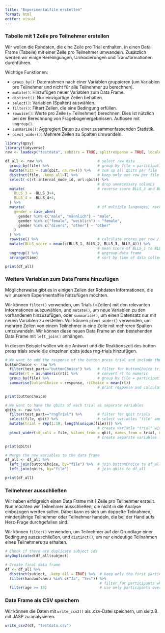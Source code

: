 ```yaml
---
title: "Experimentalfile erstellen"
format: html
editor: visual
---
```


### Tabelle mit 1 Zeile pro Teilnehmer erstellen

Wir wollen die Rohdaten, die eine Zeile pro Trial enthalten, in einen Data Frame (Tabelle) mit einer Zeile pro Teilnehmer umwandeln. Zusätzlich werden wir einige Bereinigungen, Umkodierungen und Transformationen durchführen.

Wichtige Funktionen:

-   `group_by()`: Datenrahmen nach einer Variablen gruppieren (um Variablen pro Teilnehmer und nicht für alle Teilnehmer zu berechnen).
-   `mutate()`: Hinzufügen neuer Variablen zum Data Frame.
-   `distinct()`: Nur einzigartige Zeilen behalten.
-   `select()`: Variablen (Spalten) auswählen.
-   `filter()`: Filtert Zeilen, die eine Bedingung erfüllen.
-   `rowwise()`: Werte pro Zeile (= Teilnehmer) berechnen. Dies ist nützlich bei der Berechnung von Fragebogenergebnissen. Auflösen mit `ungroup()`.
-   `summarise()`: Aggregiert Daten zu einer zusammenfassenden Statistik.
-   `pivot_wider()`: Mehrere Zeilen zu Spalten umwandeln.

```r
library(qpsy)
library(tidyverse)
raw <- loadexp("testdata", subdirs = TRUE, splitresponse = TRUE, localcopy = TRUE)
```

```r
df_all <- raw %>%                         # select raw data
  group_by(file) %>%                      # group by file = participations
  mutate(hits = sum(qbit, na.rm=T)) %>%   # sum up all qbits per file
  distinct(file, .keep_all=T) %>%         # keep only one row per file
  select(-c(rt:internal_node_id, url:qbit)) %>% 
                                          # drop unnecessary columns
  mutate(                                 # reverse score BLLS_3 and BLLS_4 (0 -> 4; 4 -> 0)
    BLLS_3 = -BLLS_3+4,
    BLLS_4 = -BLLS_4+4,
  ) %>%                                   
  mutate(                                 # if multiple languages, recode to English
    gender = case_when(
      gender %in% c("male", "männlich") ~ "male",
      gender %in% c("female", "weiblich") ~ "female",
      gender %in% c("divers", "other") ~ "other"
    )
  ) %>%
  rowwise() %>%                           # calculate scores per row / participant
  mutate(BLLS_score = mean(c(BLLS_1, BLLS_2, BLLS_3, BLLS_4))) %>% 
                                          # mean score of BLLS_1 to BLLS_4
  ungroup() %>%                           # ungroup data frame
  arrange(time)                           # sort by time of data collection

print(df_all)

```

### Weitere Variablen zum Data Frame hinzufügen

Möglicherweise gibt es in einigen Zeilen der Rohdaten Informationen, die wir unserem Experimentalfile hinzufügen möchten.

Wir können `filter()` verwenden, um Trials (=Zeilen) mit den relevanten Informationen auszuwählen, und `mutate()`, um neue Variablen zu den vorhandenen hinzuzufügen, oder `summarise()`, um einen Datensatz nur mit neuen Variablen zu erstellen. Wir können `pivot_wider()` verwenden, um mehrere Zeilen von einem Teilnehmer in eine Zeile mit mehreren Spalten umzuwandeln. Wir können diese neuen Data Frame an den bestehenden Data Frame mit `left_join()` anhängen.

In diesem Beispiel wollen wir die Antwort und die Reaktionszeit des button press trials sowie die einzelnen qbits jedes rng-trials hinzufügen.

```r
# We want to add the response of the button press trial and include the reaction times.
buttonChoice <- raw %>%
  filter(test_part=="buttonChoice") %>%   # filter for buttonChoice trials
  mutate(rt = as.numeric(rt)) %>%         # convert rt to numeric
  group_by(file) %>%                      # group by file = participations
  summarise(buttonChoice = response, rtChoice = mean(rt))        
                                          # print response and calculate mean reaction time per file (mean not actually necessary in case of 1 observation)

print(buttonChoice)

# We want to have the qbits of each trial as separate variables
qbits <- raw %>%
  filter(test_part=="rngTrial") %>%       # filter for qbit trials
  select(file, qbit) %>%                  # select variables "file" and "qbit"
  mutate(trial = rep(1:10, length(unique(file)))) %>% 
                                          # create variable "trial" with values 1 to 10 to distinguish between trials
  pivot_wider(id_cols = file, values_from = qbit, names_from = trial, names_prefix = "qbit") 
                                          # create separate variables for each qbit

print(qbits)

# Merge the new variables to the data frame
df_all <- df_all %>%
  left_join(buttonChoice, by="file") %>%  # join buttonChoice to df_all
  left_join(qbits, by="file")             # join qbits to df_all

print(df_all)
```

### Teilnehmer ausschließen

Wir haben erfolgreich einen Data Frame mit 1 Zeile pro Teilnehmer erstellt. Nun möchten wir Teilnehmer ausschließen, die nicht in die Analyse einbezogen werden sollen. Dabei kann es sich um doppelte Teilnahmen, minderjährige Teilnehmer oder Teilnehmer handeln, die bei der Hand aufs Herz-Frage durchgefallen sind.

Wir können `filter()` verwenden, um Teilnehmer auf der Grundlage einer Bedingung auszuschließen, und `distinct()`, um nur eindeutige Teilnahmen eines Teilnehmers zu erhalten.

```r
# Check if there are duplicate subject ids
anyDuplicated(df_all$subject)

# Create final data frame
df <- df_all %>%
  distinct(subject, .keep_all = TRUE) %>%  # keep only the first participation if a subject id is duplicated
  filter(handaufsherz %in% c("Ja", "Yes")) %>% 
                                           # filter for participants who answered the data integrity question correctly
  filter(age >= 18)                        # use only participants over 18
```

### Data Frame als CSV speichern

Wir können die Daten mit `write_csv2()` als .csv-Datei speichern, um sie z.B. mit JASP zu analysieren.

```r
write_csv2(df, "testdata.csv")
```
